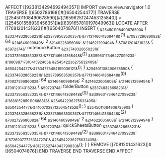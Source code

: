 AFFECT [[9238134294692494357]]
    IMPORT device.view.navigator 1.0
	TRAVERSE [[6502786168]]#[[6504254477]]
		TRAVERSE [[254501108490678590]]#[[16596251247453125840]] > [[254501558939456351]]#[[6391657810197849963]] 
		LOCATE AFTER [[7081201431623]]#[[6504074876]]
			INSERT {
                ~&254501108490678590&~ {
                    ~&233748328658231&~:~&233739563530357&~.~&7713146641368448&~(1) 
                    ~&7082729686082&~: 64
                    ~&214646099849&~: 2
                    ~&214622605608&~: ~&"214621299494&~
                }
			    ~&7081201431623&~ {
                    ~&5972374&~: notebookButton
                    ~&233748328658231&~: ~&233739563530357&~.~&7713146641368448&~(1) 
                    ~&8399601734642709923&~: ~&"8609871731041592465&~
                    ~&254542236275632405&~: ~&6504254477&~.~&7834776454199036121&~();
                }
			    ~&254501108490678590&~ {
                    ~&233748328658231&~:~&233739563530357&~.~&7713146641368448&~(0) 
                    ~&7082729686082&~: 64
                    ~&214646099849&~: 2
                    ~&214622605608&~: ~&"214621299494&~
                }
                ~&7081201431623&~ {
                    ~&5972374&~: folderButton
                    ~&233748328658231&~: ~&233739563530357&~.~&7713146641368448&~(0) 
                    ~&8399601734642709923&~: ~&"1888152859110688812&~
                    ~&254542236275632405&~: ~&6504254477&~.~&4100702871256454852&~();
                }
			    ~&254501108490678590&~ {
                    ~&233748328658231&~:~&233739563530357&~.~&7713146641368448&~(2) 
                    ~&7082729686082&~: 64
                    ~&214646099849&~: 2
                    ~&214622605608&~: ~&"214621299494&~
                }
                ~&7081201431623&~ {
                    ~&5972374&~: quickSheetsButton
                    ~&233748328658231&~: ~&233739563530357&~.~&7713146641368448&~(2) 
                    ~&8399601734642709923&~: ~&"5726907772531472741&~
                    ~&254542236275632405&~: ~&6504254477&~.~&8127652744343790830&~();
                }
			}
            REMOVE [[7081201431623]]#[[6504074876]]
		END TRAVERSE
	END TRAVERSE
END AFFECT
